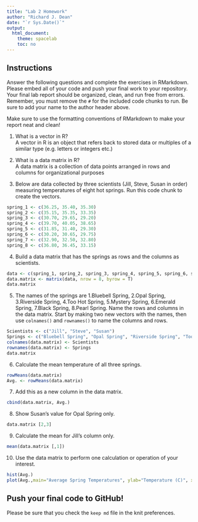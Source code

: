 ```yaml
---
title: "Lab 2 Homework"
author: "Richard J. Dean"
date: "`r Sys.Date()`"
output:
  html_document:
    theme: spacelab
    toc: no
---
```


## Instructions
Answer the following questions and complete the exercises in RMarkdown. Please embed all of your code and push your final work to your repository. Your final lab report should be organized, clean, and run free from errors. Remember, you must remove the `#` for the included code chunks to run. Be sure to add your name to the author header above.  

Make sure to use the formatting conventions of RMarkdown to make your report neat and clean!  

1. What is a vector in R?  
A vector in R is an object that refers back to stored data or multiples of a similar type (e.g. letters or integers etc.)

2. What is a data matrix in R?  
A data matrix is a collection of data points arranged in rows and columns for organizational purposes

3. Below are data collected by three scientists (Jill, Steve, Susan in order) measuring temperatures of eight hot springs. Run this code chunk to create the vectors.  
```r
spring_1 <- c(36.25, 35.40, 35.30)
spring_2 <- c(35.15, 35.35, 33.35)
spring_3 <- c(30.70, 29.65, 29.20)
spring_4 <- c(39.70, 40.05, 38.65)
spring_5 <- c(31.85, 31.40, 29.30)
spring_6 <- c(30.20, 30.65, 29.75)
spring_7 <- c(32.90, 32.50, 32.80)
spring_8 <- c(36.80, 36.45, 33.15)
```

4. Build a data matrix that has the springs as rows and the columns as scientists.   
```r
data <- c(spring_1, spring_2, spring_3, spring_4, spring_5, spring_6, spring_7, spring_8)
data.matrix <- matrix(data, nrow = 8, byrow = T)
data.matrix
```
5. The names of the springs are 1.Bluebell Spring, 2.Opal Spring, 3.Riverside Spring, 4.Too Hot Spring, 5.Mystery Spring, 6.Emerald Spring, 7.Black Spring, 8.Pearl Spring. Name the rows and columns in the data matrix. Start by making two new vectors with the names, then use `colnames()` and `rownames()` to name the columns and rows.
```r
Scientists <- c("Jill", "Steve", "Susan")
Springs <- c("Bluebell Spring", "Opal Spring", "Riverside Spring", "Too Hot Spring", "Mystery Spring", "Emerald Spring", "Black Spring", "Pearl Spring")
colnames(data.matrix) <- Scientists 
rownames(data.matrix) <- Springs
data.matrix
```


6. Calculate the mean temperature of all three springs.
```r
rowMeans(data.matrix)
Avg. <- rowMeans(data.matrix)
```

7. Add this as a new column in the data matrix.  
```r
cbind(data.matrix, Avg.)
```

8. Show Susan's value for Opal Spring only.
```r
data.matrix [2,3]
```

9. Calculate the mean for Jill's column only.  
```r
mean(data.matrix [,1])
```

10. Use the data matrix to perform one calculation or operation of your interest.
```r
hist(Avg.)
plot(Avg.,main="Average Spring Temperatures", ylab="Temperature (C)", xlab= "Spring Number")
```

## Push your final code to GitHub!
Please be sure that you check the `keep md` file in the knit preferences.  
